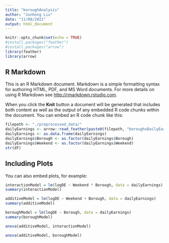 ---
title: "boroughAnalysis"
author: "Junhong Liu"
date: "11/08/2021"
output: html_document
---

```{r setup, include=FALSE}
knitr::opts_chunk$set(echo = TRUE)
#install.packages("feather")
#install.packages("arrow")
library(feather)
library(arrow)
```

## R Markdown

This is an R Markdown document. Markdown is a simple formatting syntax for authoring HTML, PDF, and MS Word documents. For more details on using R Markdown see <http://rmarkdown.rstudio.com>.

When you click the **Knit** button a document will be generated that includes both content as well as the output of any embedded R code chunks within the document. You can embed an R code chunk like this:

```{r read in the processed feather file, echo = FALSE}
filepath <- "./preprocessed_data/"
dailyEarnings <- arrow::read_feather(paste0(filepath, "boroughsDailyEarnings.feather"))
dailyEarnings <- as.data.frame(dailyEarnings)
dailyEarnings$Borough <- as.factor(dailyEarnings$Borough)
dailyEarnings$Weekend <- as.factor(dailyEarnings$Weekend)
str(df)
```

## Including Plots

You can also embed plots, for example:

```{r interaction testing, echo=FALSE}
interactionModel = lm(logDE ~ Weekend * Borough, data = dailyEarnings)
summary(interactionModel)

additiveModel = lm(logDE ~ Weekend + Borough, data = dailyEarnings)
summary(additiveModel)

boroughModel = lm(logDE ~ Borough, data = dailyEarnings)
summary(boroughModel)
```

```{r}
anova(additiveModel, interactionModel)

anova(additiveModel, boroughModel)
```


